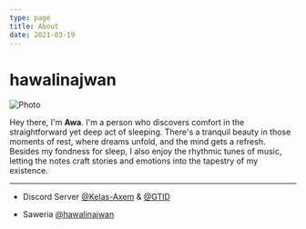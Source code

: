 ```yaml
---
type: page
title: About
date: 2021-03-19
---
```


# hawalinajwan

<img
  src="/images/hawalinajwan.png"
  alt="Photo"
  width={500}
  height={500}
  quality="50"
  className="pfp next-image"
/>

<p 
className="awah"
/>


Hey there, I'm __Awa__. I'm a person who discovers comfort in the straightforward yet deep act of sleeping. There's a tranquil beauty in those moments of rest, where dreams unfold, and the mind gets a refresh. Besides my fondness for sleep, I also enjoy the rhythmic tunes of music, letting the notes craft stories and emotions into the tapestry of my existence.

---



 - Discord Server [@Kelas-Axem](https://kxm.hawalinajwan.site/ "Kelas Axem") & [@GTID](https://discord.gg/joingtid "GTID")

 - Saweria [@hawalinajwan](https://saweria.co/hawalinajwan "hawalinajwan") 

   
  
